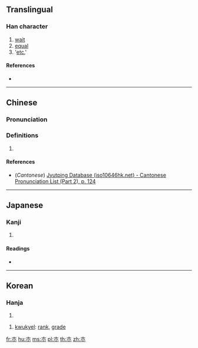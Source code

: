 {{character info/new}}
{{also|等}}
==Translingual==

===Han character===
{{Han char|rn=75|rad=木|as=00|sn=4|four=|canj=DC,XDC,JC}}

# [[wait]]
# [[equal]]
# '[[etc.]]'

====References====
* {{Han ref|kx=0509.011|dkj=14415|hdz=21149.061|uh=6729|ud=26409}}

----

==Chinese==
{{zh-forms}}

===Pronunciation===
{{zh-pron
|m=děng
|c=muk6
|mc=
|oc=
|cat=
}}

===Definitions===
{{zh-hanzi}}

# {{rfdef|lang=zh}}

====References====
* (''Cantonese'') [http://www.iso10646hk.net/jp/document/download.jsp Jyutping Database (iso10646hk.net) - Cantonese Pronunciation List (Part 2), p. 124]

----

==Japanese==

===Kanji===
{{ja-kanji|grade=|rs=木00}}

# {{defn|lang=ja|sort=木00}}

====Readings====
* {{ja-readings|on=[[とう]] (tō)|kun=[[ひとしい]] (hitoshii), [[など]] (nado), [[ら]] (ra)}}

----

==Korean==

===Hanja===
{{ko-hanja|hangeul=등|eumhun=[[무리]] 등|rv=deung|mr=tŭng|y=tung}}

# {{defn|lang=ko|sort=木00}}

# [[kwukyel]]: [[rank]], [[grade]]

[[fr:朩]]
[[hu:朩]]
[[ms:朩]]
[[pl:朩]]
[[th:朩]]
[[zh:朩]]